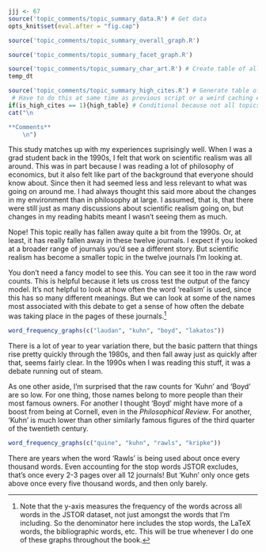```r
jjj <- 67
source('topic_comments/topic_summary_data.R') # Get data
opts_knit$set(eval.after = "fig.cap")
```

```r
source('topic_comments/topic_summary_overall_graph.R')
```

```r
source('topic_comments/topic_summary_facet_graph.R')
```

```r
source('topic_comments/topic_summary_char_art.R') # Create table of all articles in topic
temp_dt
```

```r
source('topic_comments/topic_summary_high_cites.R') # Generate table of highly cited articles. 
 # Have to do this at same time as previous script or a weird caching error occurs.
if(is_high_cites == 1){high_table} # Conditional because not all topics have high cites
cat("\n

**Comments**
	\n")
```

This study matches up with my experiences suprisingly well. When I was a grad student back in the 1990s, I felt that work on scientific realism was all around. This was in part because I was reading a lot of philosophy of economics, but it also felt like part of the background that everyone should know about. Since then it had seemed less and less relevant to what was going on around me. I had always thought this said more about the changes in my environment than in philosophy at large. I assumed, that is, that there were still just as many discussions about scientific realism going on, but changes in my reading habits meant I wasn't seeing them as much.

Nope! This topic really has fallen away quite a bit from the 1990s. Or, at least, it has really fallen away in these twelve journals. I expect if you looked at a broader range of journals you'd see a different story. But scientific realism has become a smaller topic in the twelve journals I'm looking at.

You don't need a fancy model to see this. You can see it too in the raw word counts. This is helpful because it lets us cross test the output of the fancy model. It's not helpful to look at how often the word 'realism' is used, since this has so many different meanings. But we can look at some of the names most associated with this debate to get a sense of how often the debate was taking place in the pages of these journals.^[Note that the y-axis measures the frequency of the words across all words in the JSTOR dataset, not just amongst the words that I'm including. So the denominator here includes the stop words, the LaTeX words, the bibliographic words, etc. This will be true whenever I do one of these graphs throughout the book.]

```r
word_frequency_graphs(c("laudan", "kuhn", "boyd", "lakatos"))
```

There is a lot of year to year variation there, but the basic pattern that things rise pretty quickly through the 1980s, and then fall away just as quickly after that, seems fairly clear. In the 1990s when I was reading this stuff, it was a debate running out of steam. 

As one other aside, I'm surprised that the raw counts for 'Kuhn' and 'Boyd' are so low. For one thing, those names belong to more people than their most famous owners. For another I thought 'Boyd' might have more of a boost from being at Cornell, even in the _Philosophical Review_. For another, 'Kuhn' is much lower than other similarly famous figures of the third quarter of the twentieth century.

```r
word_frequency_graphs(c("quine", "kuhn", "rawls", "kripke"))
```

There are years when the word 'Rawls' is being used about once every thousand words. Even accounting for the stop words JSTOR excludes, that's once every 2-3 pages over all 12 journals! But 'Kuhn' only once gets above once every five thousand words, and then only barely.